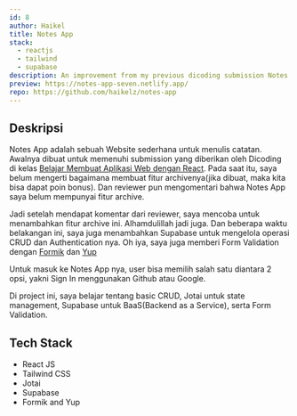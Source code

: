 ```yaml
---
id: 8
author: Haikel
title: Notes App
stack:
  - reactjs
  - tailwind
  - supabase
description: An improvement from my previous dicoding submission Notes App
preview: https://notes-app-seven.netlify.app/
repo: https://github.com/haikelz/notes-app
---
```


<LazyLoadImage
  src="works/dicoding-react-dasar-submission.png?updatedAt=1678570939065"
  alt="Dicoding react dasar submission"
/>

## Deskripsi

Notes App adalah sebuah Website sederhana untuk menulis catatan. Awalnya dibuat untuk memenuhi submission yang diberikan oleh Dicoding di kelas [Belajar Membuat Aplikasi Web dengan React](https://www.dicoding.com/academies/403). Pada saat itu, saya belum mengerti bagaimana membuat fitur archivenya(jika dibuat, maka kita bisa dapat poin bonus). Dan reviewer pun mengomentari bahwa Notes App saya belum mempunyai fitur archive.

Jadi setelah mendapat komentar dari reviewer, saya mencoba untuk menambahkan fitur archive ini. Alhamdulillah jadi juga. Dan beberapa waktu belakangan ini, saya juga menambahkan Supabase untuk mengelola operasi CRUD dan Authentication nya. Oh iya, saya juga memberi Form Validation dengan [Formik](https://formik.org/) dan [Yup](https://github.com/jquense/yup)

Untuk masuk ke Notes App nya, user bisa memilih salah satu diantara 2 opsi, yakni Sign In menggunakan Github atau Google.

Di project ini, saya belajar tentang basic CRUD, Jotai untuk state management, Supabase untuk BaaS(Backend as a Service), serta Form Validation.

## Tech Stack

- React JS
- Tailwind CSS
- Jotai
- Supabase
- Formik and Yup
